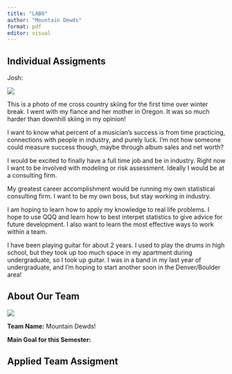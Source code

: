 ---
title: "LAB0"
author: "Mountain Dewds"
format: pdf
editor: visual
---

## Individual Assigments

Josh:

![](images/IMG_4202.jpg)

This is a photo of me cross country skiing for the first time over winter break. I went with my fiance and her mother in Oregon. It was so much harder than downhill skiing in my opinion!\

I want to know what percent of a musician's success is from time practicing, connections with people in industry, and purely luck. I'm not how someone could measure success though, maybe through album sales and net worth?

I would be excited to finally have a full time job and be in industry. Right now I want to be involved with modeling or risk assessment. Ideally I would be at a consulting firm.\

My greatest career accomplishment would be running my own statistical consulting firm. I want to be my own boss, but stay working in industry.\

I am hoping to learn how to apply my knowledge to real life problems. I hope to use QQQ and learn how to best interpet statistics to give advice for future development. I also want to learn the most effective ways to work within a team.\

I have been playing guitar for about 2 years. I used to play the drums in high school, but they took up too much space in my apartment during undergraduate, so I took up guitar. I was in a band in my last year of undergraduate, and I'm hoping to start another soon in the Denver/Boulder area!

## About Our Team

![](images/IMG_5482.jpg)

**Team Name:** Mountain Dewds!

**Main Goal for this Semester:**

## Applied Team Assigment
